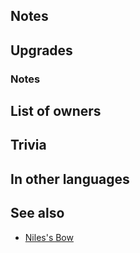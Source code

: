 {{SkillPage Tabs}}{{Weapon Infobox
|tagid=SID_ツバキの金薙刀
|weaponType=Lance
|might=16
|range=1
|cooldown=-1
|effect=Accelerates Special trigger (cooldown count-1). At start of combat, if foe's Atk ≥ unit's Atk+3, grants Atk/Spd/Def/Res+3 during combat.
|cost=400
|exclusive=1
|userVersion1=Weapon
|userVersion2=Gleam
|statModifiers=0,16,0,0,0
|required=-
|refinePaths=default
|refineSP=400
|refineMedals=500
|refineDews=200
|effectSkill1=At the start of combat, if unit's HP ≥ 70%, deals +7 damage.
|iconSkill1=Golden Naginata W.png
|tagidExtraSkill1=完
|properties=
}}
==Notes==
{{Combat boosts}}
==Upgrades==
{{Weapon Upgrade List}}
===Notes===
{{FlatDamage|7}}

==List of owners==
{{Skill Hero List}}
==Trivia==
{{Rsn|完璧主義R|[[FireEmblemWiki:Perfectionist|Perfectionist]] R}}
==In other languages==
{{OtherLanguages
|japanese=ツバキの金薙刀
|german=Goldnaginata
|spanishEU=Naginata oro
|spanishLA=Naginata oro
|french=Naginata or
|italian=Naginata dorato
|chineseTW=椿的金薙刀
|portuguese=Naginata ouro
}}
==See also==
* [[Niles's Bow]]
{{Weapons Navbox}}